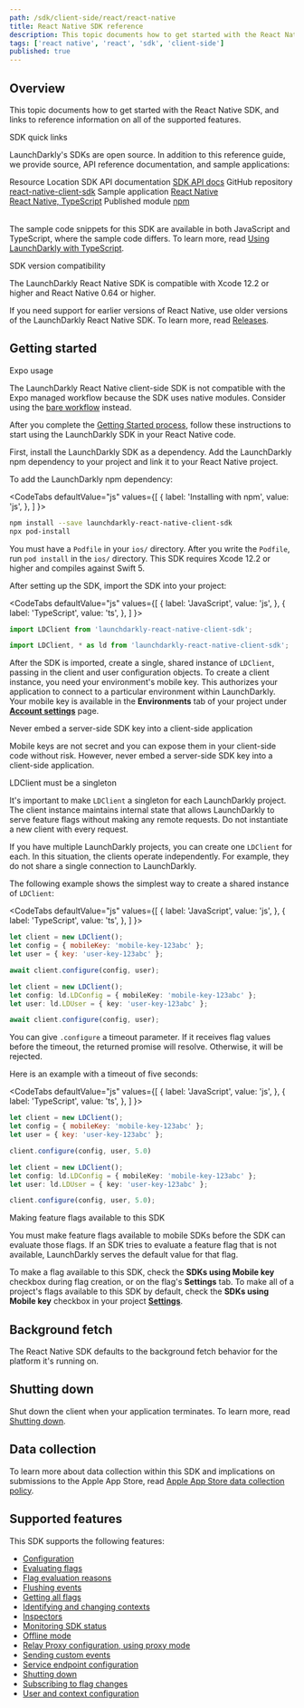 ```yaml
---
path: /sdk/client-side/react/react-native
title: React Native SDK reference
description: This topic documents how to get started with the React Native SDK, and links to reference information on all of the supported features.
tags: ['react native', 'react', 'sdk', 'client-side']
published: true
---
```


## Overview

This topic documents how to get started with the React Native SDK, and links to reference information on all of the supported features.

<Callout intent="primary">
<CalloutTitle>SDK quick links</CalloutTitle>
<CalloutDescription>

LaunchDarkly's SDKs are open source. In addition to this reference guide, we provide source, API reference documentation, and sample applications:

<Table>
  <TableHeader>
    <TableHeadCell>Resource</TableHeadCell>
    <TableHeadCell>Location</TableHeadCell>
  </TableHeader>
  <TableBody>
    <TableRow>
      <TableCell>SDK API documentation</TableCell>
      <TableCell><a href="https://launchdarkly.github.io/react-native-client-sdk/">SDK API docs</a></TableCell>
    </TableRow>
    <TableRow>
      <TableCell>GitHub repository</TableCell>
      <TableCell><a href="https://github.com/launchdarkly/react-native-client-sdk">react-native-client-sdk</a></TableCell>
    </TableRow>
    <TableRow>
      <TableCell>Sample application</TableCell>
      <TableCell><a href="https://github.com/launchdarkly/hello-react-native">React Native</a> <br/> <a href="https://github.com/launchdarkly/hello-react-native-typescript">React Native, TypeScript</a></TableCell>
    </TableRow>
    <TableRow>
      <TableCell>Published module</TableCell>
      <TableCell><a href="https://www.npmjs.com/package/launchdarkly-react-native-client-sdk">npm</a></TableCell>
    </TableRow>
  </TableBody>
</Table>

</CalloutDescription>
</Callout>

The sample code snippets for this SDK are available in both JavaScript and TypeScript, where the sample code differs. To learn more, read [Using LaunchDarkly with TypeScript](https://launchdarkly.com/blog/using-launchdarkly-with-typescript/).

<Callout intent="info">
<CalloutTitle>SDK version compatibility</CalloutTitle>
<CalloutDescription>

The LaunchDarkly React Native SDK is compatible with Xcode 12.2 or higher and React Native 0.64 or higher.

If you need support for earlier versions of React Native, use older versions of the LaunchDarkly React Native SDK. To learn more, read [Releases](https://github.com/launchdarkly/react-native-client-sdk/releases).

</CalloutDescription>
</Callout>

## Getting started

<Callout intent="warning">
<CalloutTitle>Expo usage</CalloutTitle>
<CalloutDescription>

The LaunchDarkly React Native client-side SDK is not compatible with the Expo managed workflow because the SDK uses native modules. Consider using the [bare workflow](https://docs.expo.dev/bare/hello-world/) instead.

</CalloutDescription>
</Callout>

After you complete the [Getting Started process](/home/getting-started), follow these instructions to start using the LaunchDarkly SDK in your React Native code.

First, install the LaunchDarkly SDK as a dependency. Add the LaunchDarkly npm dependency to your project and link it to your React Native project.

To add the LaunchDarkly npm dependency:

<CodeTabs
  defaultValue="js"
  values={[
    { label: 'Installing with npm', value: 'js', },
  ]
}>
<CodeTabItem value="js">

```bash
npm install --save launchdarkly-react-native-client-sdk
npx pod-install
```

</CodeTabItem>
</CodeTabs>

You must have a `Podfile` in your `ios/` directory. After you write the `Podfile`, run `pod install` in the `ios/` directory. This SDK requires Xcode 12.2 or higher and compiles against Swift 5.

After setting up the SDK, import the SDK into your project:

<CodeTabs
  defaultValue="js"
  values={[
    { label: 'JavaScript', value: 'js', },
    { label: 'TypeScript', value: 'ts', },
  ]
}>
<CodeTabItem value="js">

```js
import LDClient from 'launchdarkly-react-native-client-sdk';
```

</CodeTabItem>
<CodeTabItem value="ts">

```ts
import LDClient, * as ld from 'launchdarkly-react-native-client-sdk';
```

</CodeTabItem>
</CodeTabs>

After the SDK is imported, create a single, shared instance of `LDClient`, passing in the client and user configuration objects. To create a client instance, you need your environment's mobile key. This authorizes your application to connect to a particular environment within LaunchDarkly. Your mobile key is available in the **Environments** tab of your project under [**Account settings**](https://app.launchdarkly.com/settings/projects) page.

<Callout intent="alert">
<CalloutTitle>Never embed a server-side SDK key into a client-side application</CalloutTitle>
<CalloutDescription>

Mobile keys are not secret and you can expose them in your client-side code without risk. However, never embed a server-side SDK key into a client-side application.

</CalloutDescription>
</Callout>

<Callout intent="alert">
<CalloutTitle>LDClient must be a singleton</CalloutTitle>
<CalloutDescription>

It's important to make `LDClient` a singleton for each LaunchDarkly project. The client instance maintains internal state that allows LaunchDarkly to serve feature flags without making any remote requests. Do not instantiate a new client with every request.

If you have multiple LaunchDarkly projects, you can create one `LDClient` for each. In this situation, the clients operate independently. For example, they do not share a single connection to LaunchDarkly.

</CalloutDescription>
</Callout>

The following example shows the simplest way to create a shared instance of `LDClient`:

<CodeTabs
  defaultValue="js"
  values={[
    { label: 'JavaScript', value: 'js', },
    { label: 'TypeScript', value: 'ts', },
  ]
}>
<CodeTabItem value="js">

```js
let client = new LDClient();
let config = { mobileKey: 'mobile-key-123abc' };
let user = { key: 'user-key-123abc' };

await client.configure(config, user);
```

</CodeTabItem>
<CodeTabItem value="ts">

```ts
let client = new LDClient();
let config: ld.LDConfig = { mobileKey: 'mobile-key-123abc' };
let user: ld.LDUser = { key: 'user-key-123abc' };

await client.configure(config, user);
```

</CodeTabItem>
</CodeTabs>

You can give `.configure` a timeout parameter. If it receives flag values before the timeout, the returned promise will resolve. Otherwise, it will be rejected.

Here is an example with a timeout of five seconds:

<CodeTabs
  defaultValue="js"
  values={[
    { label: 'JavaScript', value: 'js', },
    { label: 'TypeScript', value: 'ts', },
  ]
}>
<CodeTabItem value="js">

```js
let client = new LDClient();
let config = { mobileKey: 'mobile-key-123abc' };
let user = { key: 'user-key-123abc' };

client.configure(config, user, 5.0)
```

</CodeTabItem>
<CodeTabItem value="ts">

```ts
let client = new LDClient();
let config: ld.LDConfig = { mobileKey: 'mobile-key-123abc' };
let user: ld.LDUser = { key: 'user-key-123abc' };

client.configure(config, user, 5.0);
```

</CodeTabItem>
</CodeTabs>

<Callout intent="alert">
<CalloutTitle>Making feature flags available to this SDK</CalloutTitle>
<CalloutDescription>

You must make feature flags available to mobile SDKs before the SDK can evaluate those flags. If an SDK tries to evaluate a feature flag that is not available, LaunchDarkly serves the default value for that flag.

To make a flag available to this SDK, check the **SDKs using Mobile key** checkbox during flag creation, or on the flag's **Settings** tab. To make all of a project's flags available to this SDK by default, check the **SDKs using Mobile key** checkbox in your project [**Settings**](https://app.launchdarkly.com/settings/projects).

</CalloutDescription>
</Callout>

## Background fetch

The React Native SDK defaults to the background fetch behavior for the platform it's running on.

## Shutting down

Shut down the client when your application terminates. To learn more, read [Shutting down](/sdk/features/shutdown#react-native).

## Data collection

To learn more about data collection within this SDK and implications on submissions to the Apple App Store, read [Apple App Store data collection policy](/sdk/concepts/apple-app-store).

## Supported features

This SDK supports the following features:

* [Configuration](/sdk/features/config#react-native)
* [Evaluating flags](/sdk/features/evaluating#react-native)
* [Flag evaluation reasons](/sdk/features/evaluation-reasons#react-native)
* [Flushing events](/sdk/features/flush#react-native)
* [Getting all flags](/sdk/features/all-flags#react-native)
* [Identifying and changing contexts](/sdk/features/identify#react-native)
* [Inspectors](/sdk/features/inspectors#react-native)
* [Monitoring SDK status](/sdk/features/monitoring#react-native)
* [Offline mode](/sdk/features/offline-mode#react-native)
* [Relay Proxy configuration, using proxy mode](/sdk/features/relay-proxy-configuration/proxy-mode#react-native)
* [Sending custom events](/sdk/features/events#react-native)
* [Service endpoint configuration](/sdk/features/service-endpoint-configuration#react-native)
* [Shutting down](/sdk/features/shutdown#react-native)
* [Subscribing to flag changes](/sdk/features/flag-changes#react-native)
* [User and context configuration](/sdk/features/user-context-config#react-native)
